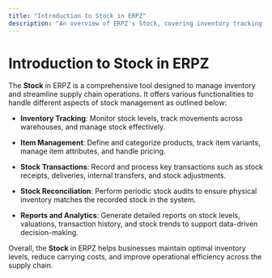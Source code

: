 ```yaml
---
title: "Introduction to Stock in ERPZ"
description: "An overview of ERPZ's Stock, covering inventory tracking, item management, transactions, reconciliation, and analytics."
---
```


# Introduction to Stock in ERPZ

The **Stock** in ERPZ is a comprehensive tool designed to manage inventory and streamline supply chain operations. It offers various functionalities to handle different aspects of stock management as outlined below:

- **Inventory Tracking**: Monitor stock levels, track movements across warehouses, and manage stock effectively.
  
- **Item Management**: Define and categorize products, track item variants, manage item attributes, and handle pricing.

- **Stock Transactions**: Record and process key transactions such as stock receipts, deliveries, internal transfers, and stock adjustments.

- **Stock Reconciliation**: Perform periodic stock audits to ensure physical inventory matches the recorded stock in the system.

- **Reports and Analytics**: Generate detailed reports on stock levels, valuations, transaction history, and stock trends to support data-driven decision-making.

Overall, the **Stock** in ERPZ helps businesses maintain optimal inventory levels, reduce carrying costs, and improve operational efficiency across the supply chain.


